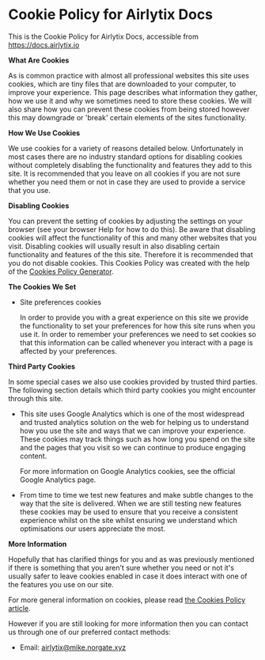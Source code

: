 # Cookie Policy for Airlytix Docs

This is the Cookie Policy for Airlytix Docs, accessible from https://docs.airlytix.io

**What Are Cookies**

As is common practice with almost all professional websites this site uses cookies, which are tiny files that are downloaded to your computer, to improve your experience. This page describes what information they gather, how we use it and why we sometimes need to store these cookies. We will also share how you can prevent these cookies from being stored however this may downgrade or 'break' certain elements of the sites functionality.

**How We Use Cookies**

We use cookies for a variety of reasons detailed below. Unfortunately in most cases there are no industry standard options for disabling cookies without completely disabling the functionality and features they add to this site. It is recommended that you leave on all cookies if you are not sure whether you need them or not in case they are used to provide a service that you use.

**Disabling Cookies**

You can prevent the setting of cookies by adjusting the settings on your browser (see your browser Help for how to do this). Be aware that disabling cookies will affect the functionality of this and many other websites that you visit. Disabling cookies will usually result in also disabling certain functionality and features of the this site. Therefore it is recommended that you do not disable cookies. This Cookies Policy was created with the help of the [Cookies Policy Generator](https://www.cookiepolicygenerator.com/cookie-policy-generator/).

**The Cookies We Set**

- Site preferences cookies

  In order to provide you with a great experience on this site we provide the functionality to set your preferences for how this site runs when you use it. In order to remember your preferences we need to set cookies so that this information can be called whenever you interact with a page is affected by your preferences.

**Third Party Cookies**

In some special cases we also use cookies provided by trusted third parties. The following section details which third party cookies you might encounter through this site.

- This site uses Google Analytics which is one of the most widespread and trusted analytics solution on the web for helping us to understand how you use the site and ways that we can improve your experience. These cookies may track things such as how long you spend on the site and the pages that you visit so we can continue to produce engaging content.

  For more information on Google Analytics cookies, see the official Google Analytics page.

- From time to time we test new features and make subtle changes to the way that the site is delivered. When we are still testing new features these cookies may be used to ensure that you receive a consistent experience whilst on the site whilst ensuring we understand which optimisations our users appreciate the most.

**More Information**

Hopefully that has clarified things for you and as was previously mentioned if there is something that you aren't sure whether you need or not it's usually safer to leave cookies enabled in case it does interact with one of the features you use on our site.

For more general information on cookies, please read [the Cookies Policy article](https://www.cookiepolicygenerator.com/sample-cookies-policy/).

However if you are still looking for more information then you can contact us through one of our preferred contact methods:

- Email: airlytix@mike.norgate.xyz
